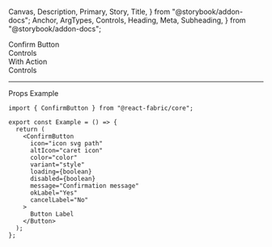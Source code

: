   Canvas,
  Description,
  Primary,
  Story,
  Title,
} from "@storybook/addon-docs";
  Anchor,
  ArgTypes,
  Controls,
  Heading,
  Meta,
  Subheading,
} from "@storybook/addon-docs";

<Meta of={ConfirmButtonStories} />

<Title>Confirm Button</Title>

<Anchor storyId="confirmButton">
  <div className="hidden-anchor">
    <Subheading>Confirm Button</Subheading>
  </div>
</Anchor>

<Description of={ConfirmButton} />

<Primary />

<Collapsable className="control-panel">
  <div>Controls</div>
  <Controls of={ConfirmButtonStories._ConfirmButton} />
</Collapsable>

<Anchor storyId="withAction">
  <Subheading>With Action</Subheading>
</Anchor>
<Description of={ConfirmButtonStories.ConfirmWithAction} />
<Canvas withToolbar of={ConfirmButtonStories.ConfirmWithAction} />
<Collapsable className="control-panel">
  <div>Controls</div>
  <Controls of={ConfirmButtonStories.ConfirmWithAction} />
</Collapsable>

<hr />

<Anchor storyId="props">
  <Subheading>Props</Subheading>
</Anchor>

<ArgTypes sort="requiredFirst" />

<Anchor storyId="sample">
  <Subheading>Example</Subheading>
</Anchor>

```tsx
import { ConfirmButton } from "@react-fabric/core";

export const Example = () => {
  return (
    <ConfirmButton
      icon="icon svg path"
      altIcon="caret icon"
      color="color"
      variant="style"
      loading={boolean}
      disabled={boolean}
      message="Confirmation message"
      okLabel="Yes"
      cancelLabel="No"
    >
      Button Label
    </Button>
  );
};
```
